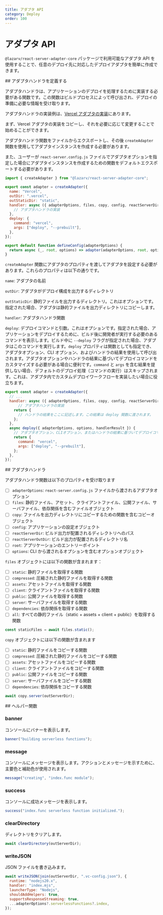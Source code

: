```yaml
---
title: アダプタ API
category: Deploy
order: 100
---
```



# アダプタ API

`@lazarv/react-server-adapter-core` パッケージで利用可能なアダプタ API を使用することで、任意のデプロイ先に対応したデプロイアダプタを簡単に作成できます。

<Link name="define-the-adapter-handler">
## アダプタハンドラを定義する
</Link>

アダプタハンドラは、アプリケーションのデプロイを処理するために実装する必要がある関数です。この関数はビルドプロセスによって呼び出され、デプロイの準備に必要な情報を受け取ります。

アダプタハンドラの実装例は、[Vercel アダプタの実装](https://github.com/lazarv/react-server/blob/main/packages/react-server-adapter-vercel/index.mjs)にあります。

まず、Vercel アダプタの実装をコピーし、それを必要に応じて変更することで始めることができます。

アダプタハンドラ関数をファイルからエクスポートし、その後 `createAdapter` 関数を使用してアダプタインスタンスを作成する必要があります。

また、ユーザーが `react-server.config.js` ファイルでアダプタオプションを指定した場合にアダプタインスタンスを作成するための関数をデフォルトエクスポートする必要があります。

```js
import { createAdapter } from "@lazarv/react-server-adapter-core";

export const adapter = createAdapter({
  name: "Vercel",
  outDir: ".vercel",
  outStaticDir: "static",
  handler: async ({ adapterOptions, files, copy, config, reactServerDir, reactServerOutDir, root, options }) => {
    // アダプタハンドラの実装
  },
  deploy: {
    command: "vercel",
    args: ["deploy", "--prebuilt"],
  },
});

export default function defineConfig(adapterOptions) {
  return async (_, root, options) => adapter(adapterOptions, root, options);
}
```

`createAdapter` 関数にアダプタのプロパティを渡してアダプタを設定する必要があります。これらのプロパティは以下の通りです。

`name`: アダプタの名前

`outDir`: アダプタがデプロイ構成を出力するディレクトリ

`outStaticDir`: 静的ファイルを出力するディレクトリ。これはオプションです。指定された場合、アダプタは静的ファイルを出力ディレクトリにコピーします。

`handler`: アダプタハンドラ関数

`deploy`: デプロイコマンドと引数。これはオプションです。指定された場合、アプリケーションをデプロイするために、ビルド後に開発者が実行する必要のあるコマンドを表示します。ビルド中に `--deploy` フラグが指定された場合、アダプタはこのコマンドを実行します。`deploy` プロパティは関数としても指定でき、アダプタオプション、CLI オプション、およびハンドラの結果を使用して呼び出されます。アダプタオプションやハンドラの結果に基づいてデプロイコマンドをカスタマイズする必要がある場合に便利です。`command` と `args` を含む結果を提供しない場合、デフォルトのデプロイ処理（コマンドの実行）はスキップされます。これは、アダプタ内でカスタムデプロイワークフローを実装したい場合に役立ちます。

```js
export const adapter = createAdapter({
  // ...
  handler: async ({ adapterOptions, files, copy, config, reactServerDir, reactServerOutDir, root, options }) => {
      // アダプタハンドラの実装
    return {
      // ハンドラの結果をここに記述します。この結果は deploy 関数に渡されます。
    };
  },
  async deploy({ adapterOptions, options, handlerResult }) {
    // アダプタオプション、CLIオプション、またはハンドラの結果に基づいてデプロイコマンドをカスタマイズします
    return {
      command: "vercel",
      args: ["deploy", "--prebuilt"],
    };
  },
});
```

<Link name="adapter-handler">
## アダプタハンドラ
</Link>

アダプタハンドラ関数は以下のプロパティを受け取ります

- [ ] `adapterOptions`: `react-server.config.js` ファイルから渡されるアダプタオプション
- [ ] `files`: 静的ファイル、アセット、クライアントファイル、公開ファイル、サーバファイル、依存関係を含むファイルオブジェクト
- [ ] `copy`: ファイルを出力ディレクトリにコピーするための関数を含むコピーオブジェクト
- [ ] `config`: アプリケーションの設定オブジェクト
- [ ] `reactServerDir`: ビルド出力が配置されるディレクトリへのパス
- [ ] `reactServerOutDir`: ビルド出力が配置されるディレクトリ名
- [ ] `root`: アプリケーションのエントリーポイント
- [ ] `options`: CLI から渡されるオプションを含むオプションオブジェクト

`files` オブジェクトには以下の関数が含まれます：

- [ ] `static`: 静的ファイルを取得する関数
- [ ] `compressed`: 圧縮された静的ファイルを取得する関数
- [ ] `assets`: アセットファイルを取得する関数
- [ ] `client`: クライアントファイルを取得する関数
- [ ] `public`: 公開ファイルを取得する関数
- [ ] `server`: サーバファイルを取得する関数
- [ ] `dependencies`: 依存関係を取得する関数
- [ ] `all`: すべての静的ファイル（static + assets + client + public）を取得する関数

```js
const staticFiles = await files.static();
```

`copy` オブジェクトには以下の関数が含まれます

- [ ] `static`: 静的ファイルをコピーする関数
- [ ] `compressed`: 圧縮された静的ファイルをコピーする関数
- [ ] `assets`: アセットファイルをコピーする関数
- [ ] `client`: クライアントファイルをコピーする関数
- [ ] `public`: 公開ファイルをコピーする関数
- [ ] `server`: サーバファイルをコピーする関数
- [ ] `dependencies`: 依存関係をコピーする関数

```js
await copy.server(outServerDir);
```

<Link name="helper-functions">
## ヘルパー関数
</Link>

### banner

コンソールにバナーを表示します。

```js
banner("building serverless functions");
```

### message

コンソールにメッセージを表示します。アクションとメッセージを示すために、主要色と補助色が使用されます。

```js
message("creating", "index.func module");
```

### success

コンソールに成功メッセージを表示します。

```js
success("index.func serverless function initialized.");
```

### clearDirectory

ディレクトリをクリアします。

```js
await clearDirectory(outServerDir);
```

### writeJSON

JSON ファイルを書き込みます。

```js
await writeJSON(join(outServerDir, ".vc-config.json"), {
  runtime: "nodejs20.x",
  handler: "index.mjs",
  launcherType: "Nodejs",
  shouldAddHelpers: true,
  supportsResponseStreaming: true,
  ...adapterOptions?.serverlessFunctions?.index,
});
```
